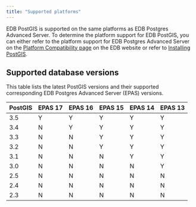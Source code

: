 ```yaml
---
title: "Supported platforms"
---
```


EDB PostGIS is supported on the same platforms as EDB Postgres Advanced Server. To determine the platform support for EDB PostGIS, you can either refer to the platform support for EDB Postgres Advanced Server on the [Platform Compatibility page](https://www.enterprisedb.com/platform-compatibility#epas) on the EDB website or refer to [Installing PostGIS](./installing). 

## Supported database versions

This table lists the latest PostGIS versions and their supported corresponding EDB Postgres Advanced Server (EPAS) versions. 

| PostGIS | EPAS 17 | EPAS 16 | EPAS 15 | EPAS 14 | EPAS 13 |
|---------|---------|---------|---------|---------|---------|
| 3.5     | Y       | Y       | Y       | Y       | Y       |
| 3.4     | N       | Y       | Y       | Y       | Y       |
| 3.3     | N       | N       | Y       | Y       | Y       |
| 3.2     | N       | N       | Y       | Y       | Y       |
| 3.1     | N       | N       | N       | Y       | Y       |
| 3.0     | N       | N       | N       | N       | Y       |
| 2.5     | N       | N       | N       | N       | N       |
| 2.4     | N       | N       | N       | N       | N       |
| 2.3     | N       | N       | N       | N       | N       |
